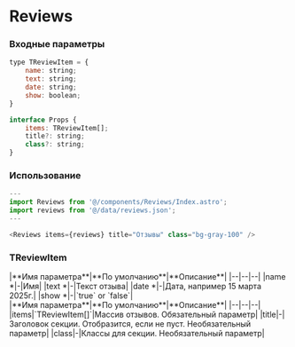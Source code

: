 # Reviews

### Входные параметры

```js
type TReviewItem = {
	name: string;
	text: string;
	date: string;
	show: boolean;
}

interface Props {
	items: TReviewItem[];
	title?: string;
	class?: string;
}
```
### Использование
```js
---
import Reviews from '@/components/Reviews/Index.astro';
import reviews from '@/data/reviews.json';
---

<Reviews items={reviews} title="Отзывы" class="bg-gray-100" />

```

### TReviewItem
<div class="*:!text-left mb-10">
    |**Имя параметра**|**По умолчанию**|**Описание**|
    |--|--|--|
	|name *|-|Имя|
    |text *|-|Текст отзыва|
    |date *|-|Дата, например 15 марта 2025г.|
    |show *|-|`true` or `false`|
</div>

<div class="*:!text-left mb-10">
    |**Имя параметра**|**По умолчанию**|**Описание**|
    |--|--|--|
	|items|`TReviewItem[]`|Массив отзывов. Обязательный параметр|
	|title|-|Заголовок секции. Отобразится, если не пуст. Необязательный параметр|
	|class|-|Классы для секции. Необязательный параметр|
</div>
